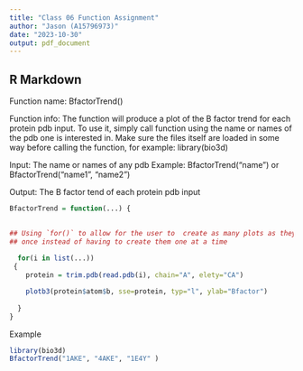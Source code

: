 ```yaml
---
title: "Class 06 Function Assignment"
author: "Jason (A15796973)"
date: "2023-10-30"
output: pdf_document
---
```


## R Markdown


Function name: BfactorTrend()

Function info: The function will produce a plot of the B factor trend for each protein pdb input. To use it, simply call function using the name or names of the pdb one is interested in. Make sure the files itself are loaded in some way before calling the function, for example: library(bio3d) 

Input: The name or names of any pdb 
Example: BfactorTrend("name") or BfactorTrend("name1", "name2")

Output: The B factor tend of each protein pdb input

```r

BfactorTrend = function(...) { 

  
## Using `for()` to allow for the user to  create as many plots as they want at
## once instead of having to create them one at a time  
  
  for(i in list(...))
 { 
    protein = trim.pdb(read.pdb(i), chain="A", elety="CA")

    plotb3(protein$atom$b, sse=protein, typ="l", ylab="Bfactor")
  
  }
}

```


Example

```r
library(bio3d)
BfactorTrend("1AKE", "4AKE", "1E4Y" )
```

